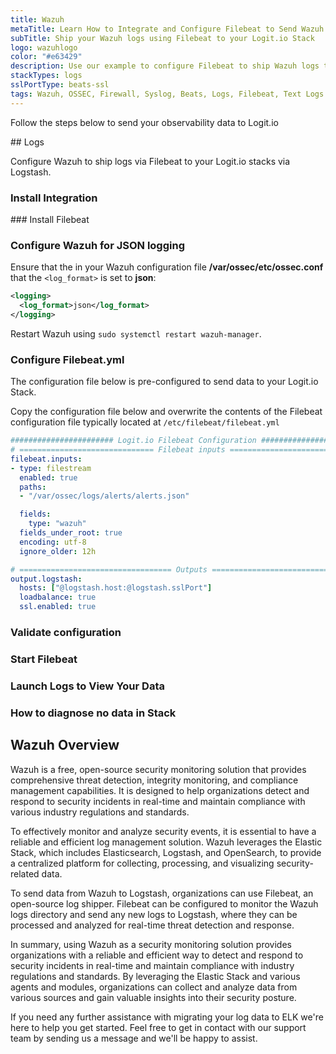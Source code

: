 ```yaml
---
title: Wazuh
metaTitle: Learn How to Integrate and Configure Filebeat to Send Wazuh Logs
subTitle: Ship your Wazuh logs using Filebeat to your Logit.io Stack
logo: wazuhlogo
color: "#e63429"
description: Use our example to configure Filebeat to ship Wazuh logs to your Logit.io stacks. Configure Filebeat to send Wazuh logs to Logstash or Elastic.
stackTypes: logs
sslPortType: beats-ssl
tags: Wazuh, OSSEC, Firewall, Syslog, Beats, Logs, Filebeat, Text Logs
---
```


Follow the steps below to send your observability data to Logit.io

<Steps>
  ## Logs

  Configure Wazuh to ship logs via Filebeat to your Logit.io stacks via Logstash.
  
  ### Install Integration
  <InstallIntegration/>
  ### Install Filebeat

  <InstallFilebeat />

  ### Configure Wazuh for JSON logging

  Ensure that the in your Wazuh configuration file __/var/ossec/etc/ossec.conf__ that the `<log_format>` is set to __json__:

  ```xml copy
  <logging>
    <log_format>json</log_format>
  </logging>
  ```
  
  Restart Wazuh using `sudo systemctl restart wazuh-manager`.

  ### Configure Filebeat.yml


The configuration file below is pre-configured to send data to your Logit.io Stack.
        
Copy the configuration file below and overwrite the contents of the Filebeat 
configuration file typically located at `/etc/filebeat/filebeat.yml`

```yml copy filename="filebeat.yml" showLineNumbers /@logstash.host/ /@logstash.sslPort/
####################### Logit.io Filebeat Configuration ########################
# ============================== Filebeat inputs ===============================
filebeat.inputs:
- type: filestream
  enabled: true
  paths:
  - "/var/ossec/logs/alerts/alerts.json"

  fields:
    type: "wazuh"
  fields_under_root: true
  encoding: utf-8
  ignore_older: 12h

# ================================== Outputs ===================================
output.logstash:
  hosts: ["@logstash.host:@logstash.sslPort"]
  loadbalance: true
  ssl.enabled: true
```

  ### Validate configuration

  <ValidateBeat beatname="filebeat" />

  ### Start Filebeat

  <StartFilebeat />

  ### Launch Logs to View Your Data

  <LaunchVisualizer type="logs" />

  ### How to diagnose no data in Stack

  <DiagnoseNoData />
  
</Steps>

## Wazuh Overview

Wazuh is a free, open-source security monitoring solution that provides 
comprehensive threat detection, integrity monitoring, and compliance 
management capabilities. It is designed to help organizations detect 
and respond to security incidents in real-time and maintain 
compliance with various industry regulations and standards.

To effectively monitor and analyze security events, it is essential to 
have a reliable and efficient log management solution. Wazuh leverages 
the Elastic Stack, which includes Elasticsearch, Logstash, and OpenSearch, 
to provide a centralized platform for collecting, processing, 
and visualizing security-related data.

To send data from Wazuh to Logstash, organizations can use Filebeat, an 
open-source log shipper. Filebeat can be configured to monitor the Wazuh 
logs directory and send any new logs to Logstash, where they can be 
processed and analyzed for real-time threat detection and response.

In summary, using Wazuh as a security monitoring solution provides 
organizations with a reliable and efficient way to detect and respond to 
security incidents in real-time and maintain compliance with industry 
regulations and standards. By leveraging the Elastic Stack and various 
agents and modules, organizations can collect and analyze data from 
various sources and gain valuable insights into their security posture.

If you need any further assistance with migrating your log data to ELK 
we're here to help you get started. Feel free to get in contact with 
our support team by sending us a 
message <IntercomButton text="via live chat" /> and we'll be happy to assist.